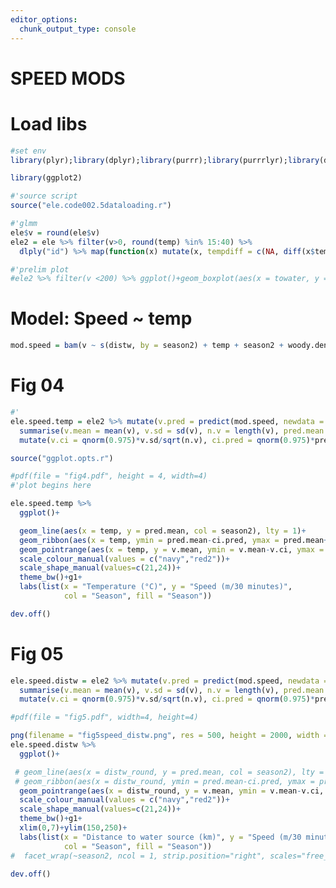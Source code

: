```yaml
---
editor_options:
  chunk_output_type: console
---
```


# SPEED MODS

# Load libs

```r
#set env
library(plyr);library(dplyr);library(purrr);library(purrrlyr);library(data.table);library(lubridate);library(tidyr)

library(ggplot2)
```

```r
#'source script
source("ele.code002.5dataloading.r")
```

```r
#'glmm
ele$v = round(ele$v)
ele2 = ele %>% filter(v>0, round(temp) %in% 15:40) %>%
  dlply("id") %>% map(function(x) mutate(x, tempdiff = c(NA, diff(x$temp, lag = 1)), waterdiff = c(diff(x$distw, lag = 1), NA)) %>% mutate(towater = as.factor(ifelse(waterdiff < 0, "to", "away")))) %>% bind_rows()

#'prelim plot
#ele2 %>% filter(v <200) %>% ggplot()+geom_boxplot(aes(x = towater, y = v), notch=T)
```

# Model: Speed ~ temp

```r
mod.speed = bam(v ~ s(distw, by = season2) + temp + season2 + woody.density + s(id, bs = "re"), data = ele2)
```

# Fig 04

```r
#'
ele.speed.temp = ele2 %>% mutate(v.pred = predict(mod.speed, newdata = ., scale = "response", allow.new.levels = T)) %>% filter(v > 0, round(temp) %in% 15:40) %>%  group_by(season2, temp) %>%
  summarise(v.mean = mean(v), v.sd = sd(v), n.v = length(v), pred.mean = mean(v.pred, na.rm = T), pred.sd=sd(v.pred, na.rm = T), pred.n = length(v.pred)) %>%
  mutate(v.ci = qnorm(0.975)*v.sd/sqrt(n.v), ci.pred = qnorm(0.975)*pred.sd/sqrt(pred.n))
```

```r
source("ggplot.opts.r")
```

```r
#pdf(file = "fig4.pdf", height = 4, width=4)
#'plot begins here

ele.speed.temp %>%
  ggplot()+

  geom_line(aes(x = temp, y = pred.mean, col = season2), lty = 1)+
  geom_ribbon(aes(x = temp, ymin = pred.mean-ci.pred, ymax = pred.mean+ci.pred, fill = season2), alpha = 0.5)+
  geom_pointrange(aes(x = temp, y = v.mean, ymin = v.mean-v.ci, ymax = v.mean+v.ci, col = season2, shape = season2), fatten = 10, fill = "white", lty = 2, lwd = 0.2, stroke = 0.6)+
  scale_colour_manual(values = c("navy","red2"))+
  scale_shape_manual(values=c(21,24))+
  theme_bw()+g1+
  labs(list(x = "Temperature (°C)", y = "Speed (m/30 minutes)",
            col = "Season", fill = "Season"))

dev.off()
```

# Fig 05

```r

ele.speed.distw = ele2 %>% mutate(v.pred = predict(mod.speed, newdata = ., scale = "response", allow.new.levels = T)) %>% filter(v > 0, round(temp) %in% 15:40) %>%  group_by(season2, distw_round = round_any(distw, 0.1)) %>%
  summarise(v.mean = mean(v), v.sd = sd(v), n.v = length(v), pred.mean = mean(v.pred, na.rm = T), pred.sd=sd(v.pred, na.rm = T), pred.n = length(v.pred)) %>%
  mutate(v.ci = qnorm(0.975)*v.sd/sqrt(n.v), ci.pred = qnorm(0.975)*pred.sd/sqrt(pred.n))
```


```r
#pdf(file = "fig5.pdf", width=4, height=4)

png(filename = "fig5speed_distw.png", res = 500, height = 2000, width = 1600)
ele.speed.distw %>%
  ggplot()+

 # geom_line(aes(x = distw_round, y = pred.mean, col = season2), lty = 1)+
 # geom_ribbon(aes(x = distw_round, ymin = pred.mean-ci.pred, ymax = pred.mean+ci.pred), fill = "grey", alpha = 0.5)+
  geom_pointrange(aes(x = distw_round, y = v.mean, ymin = v.mean-v.ci, ymax = v.mean+v.ci, col = season2, shape = season2), fatten = 8, fill = "white", lty = 1, lwd = 0.2, stroke = 0.6)+
  scale_colour_manual(values = c("navy","red2"))+
  scale_shape_manual(values=c(21,24))+
  theme_bw()+g1+
  xlim(0,7)+ylim(150,250)+
  labs(list(x = "Distance to water source (km)", y = "Speed (m/30 minutes)",
            col = "Season", fill = "Season"))
#  facet_wrap(~season2, ncol = 1, strip.position="right", scales="free_y")+theme(strip.text=element_blank(), strip.background=element_blank(), panel.spacing.y=unit)

dev.off()
```
